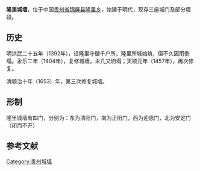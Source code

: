 '''隆里城墙'''，位于中国[[贵州省|贵州省]][[锦屏县|锦屏县]][[隆里乡|隆里乡]]，始建于明代，现存三座城门及部分墙段。

== 历史 ==
明洪武二十五年（1392年），设隆里守御千户所，隆里所城始筑，但不久因雨倒塌。永乐二年（1404年），复修城墙，未几又坍塌；天顺元年（1457年），再次修复。

清顺治十年（1653）年，第三次修复城墙。

== 形制 ==
隆里城墙有四门，分别为：东为清阳门，南为正阳门，西为迎恩门，北为安定门（闭而不开）

==参考文献==
{{reflist}}

[[Category:贵州城墙|Category:贵州城墙]]